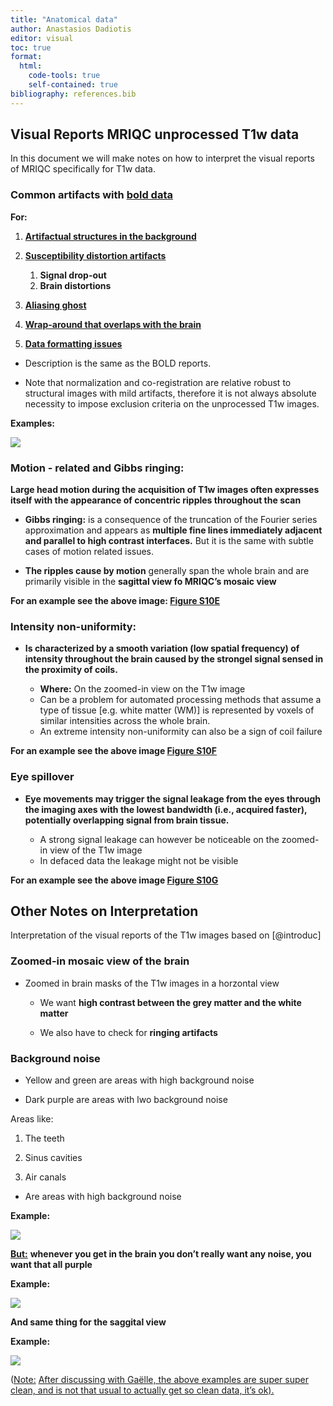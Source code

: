 ```yaml
---
title: "Anatomical data"
author: Anastasios Dadiotis
editor: visual
toc: true
format:
  html:
    code-tools: true
    self-contained: true
bibliography: references.bib
---
```


## Visual Reports MRIQC unprocessed T1w data

In this document we will make notes on how to interpret the visual reports of MRIQC specifically for T1w data.

### Common artifacts with [bold data](MRIQC_BOLD.qmd)

**For:**

1.  [**Artifactual structures in the background**](MRIQC_BOLD.qmd#artifactual-structures-in-the-background)

2.  [**Susceptibility distortion artifacts**](MRIQC_BOLD.qmd#susceptibility-distortion-artifacts)

    1.  **Signal drop-out**
    2.  **Brain distortions**

3.  [**Aliasing ghost**](MRIQC_BOLD.qmd#aliasing-ghosts)

4.  [**Wrap-around that overlaps with the brain**](MRIQC_BOLD.qmd#wrap-around-artifacts)

5.  [**Data formatting issues**](MRIQC_BOLD.qmd#data-formatting-issues)

-   Description is the same as the BOLD reports.

-   Note that normalization and co-registration are relative robust to structural images with mild artifacts, therefore it is not always absolute necessity to impose exclusion criteria on the unprocessed T1w images.

**Examples:**

![](resources/flagging_T1w_common.png){#fig_s10}

### Motion - related and Gibbs ringing:

**Large head motion during the acquisition of T1w images often expresses itself with the appearance of concentric ripples throughout the scan**

-   **Gibbs ringing:** is a consequence of the truncation of the Fourier series approximation and appears as **multiple fine lines immediately adjacent and parallel to high contrast interfaces.** But it is the same with subtle cases of motion related issues.

-   **The ripples cause by motion** generally span the whole brain and are primarily visible in the **sagittal view fo MRIQC’s mosaic view**

**For an example see the above image: [Figure S10E](#fig_s10)**

### Intensity non-uniformity:

-   **Is characterized by a smooth variation (low spatial frequency) of intensity throughout the brain caused by the strongel signal sensed in the proximity of coils.**

    -   **Where:** On the zoomed-in view on the T1w image
    -   Can be a problem for automated processing methods that assume a type of tissue \[e.g. white matter (WM)\] is represented by voxels of similar intensities across the whole brain.
    -   An extreme intensity non-uniformity can also be a sign of coil failure

**For an example see the above image [Figure S10F](#fig_s10)**

### Eye spillover

-   **Eye movements may trigger the signal leakage from the eyes through the imaging axes with the lowest bandwidth (i.e., acquired faster), potentially overlapping signal from brain tissue.**

    -   A strong signal leakage can however be noticeable on the zoomed-in view of the T1w image
    -   In defaced data the leakage might not be visible

**For an example see the above image [Figure S10G](#fig_s10)**

## Other Notes on Interpretation

Interpretation of the visual reports of the T1w images based on [@introduc]

### Zoomed-in mosaic view of the brain

-   Zoomed in brain masks of the T1w images in a horzontal view

    -   We want **high contrast between the grey matter and the white matter**

    -   We also have to check for **ringing artifacts**

### Background noise

-   Yellow and green are areas with high background noise

-   Dark purple are areas with lwo background noise

Areas like:

1.  The teeth

2.  Sinus cavities

3.  Air canals

-   Are areas with high background noise

**Example:**

![](resources/BG_noise_01.png)

[**But:**]{.underline} **whenever you get in the brain you don’t really want any noise, you want that all purple**

**Example:**

![](resources/BG_noise_02.png)

**And same thing for the saggital view**

**Example:**

![](resources/Bg_noise_03.png)

([Note:]{.underline} [After discussing with Gaëlle, the above examples are super super clean, and is not that usual to actually get so clean data, it's ok).]{.underline}
